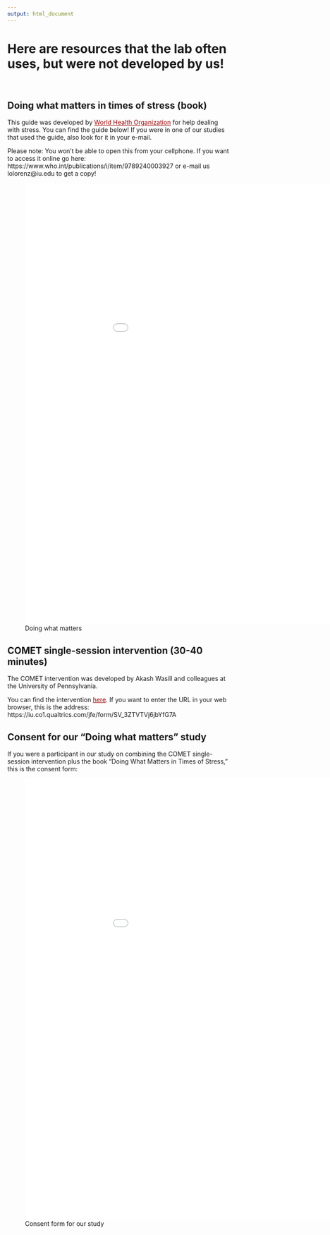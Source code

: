 ```yaml
---
output: html_document
---
```



<style>
  .nav-pills>li>a:hover, 
  .nav-pills>li>a:focus, 
  .nav-pills>li.active>a,     
  .nav-pills>li.active>a:hover, 
  .nav-pills>li.active>a:focus{
     background-color: #990000;
     }

a:link {
  color: #990000;
}

a:visited {
  color: #BD0000;
}

a:hover {
  color: #A7A9AB;
}

a:active {
  color: #990000;
}
</style>

# Here are resources that the lab often uses, but were not developed by us! {.tabset .tabset-fade .tabset-pills}
<br>

## **Doing what matters in times of stress (book)** 


This guide was developed by [World Health Organization](https://www.who.int/publications/i/item/9789240003927) for help dealing with stress. You can find the guide below! If you were in one of our studies that used the guide, also look for it in your e-mail.

Please note: You won't be able to open this from your cellphone. If you want to access it online go here: https://www.who.int/publications/i/item/9789240003927 or e-mail us lolorenz@iu.edu to get a copy!


![Doing what matters](DWM.pdf){height=1000px width=1000px}


## **COMET single-session intervention (30-40 minutes)**

The COMET intervention was developed by Akash Wasill and colleagues at the University of Pennsylvania. 

You can find the intervention [here](https://iu.co1.qualtrics.com/jfe/form/SV_3ZTVTVj6jbYfG7A). If you want to enter the URL in your web browser, this is the address: https://iu.co1.qualtrics.com/jfe/form/SV_3ZTVTVj6jbYfG7A

## **Consent for our "Doing what matters" study**

If you were a participant in our study on combining the COMET single-session intervention plus the book "Doing What Matters in Times of Stress," this is the consent form:

![Consent form for our study](ICS.pdf){height=1000px width=1000px}

